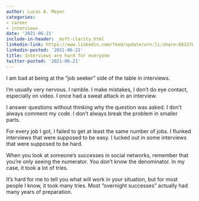 ```yaml
---
author: Lucas A. Meyer
categories:
- career
- interviews
date: '2021-06-21'
include-in-header: _msft-clarity.html
linkedin-link: https://www.linkedin.com/feed/update/urn:li:share:6812769571775365120
linkedin-posted: '2021-06-21'
title: Interviews are hard for everyone
twitter-posted: '2021-06-21'
---
```


I am bad at being at the "job seeker" side of the table in interviews. 

I'm usually very nervous. I ramble. I make mistakes, I don't do eye contact, especially on video. I once had a sweat attack in an interview. 

I answer questions without thinking why the question was asked. I don't always comment my code. I don't always break the problem in smaller parts.

For every job I got, I failed to get at least the same number of jobs. I flunked interviews that were supposed to be easy. I lucked out in some interviews that were supposed to be hard.

When you look at someone's successes in social networks, remember that you're only seeing the numerator. You don't know the denominator. In my case, it took a lot of tries.

It's hard for me to tell you what will work in your situation, but for most people I know, it took many tries. Most "overnight successes" actually had many years of preparation.
